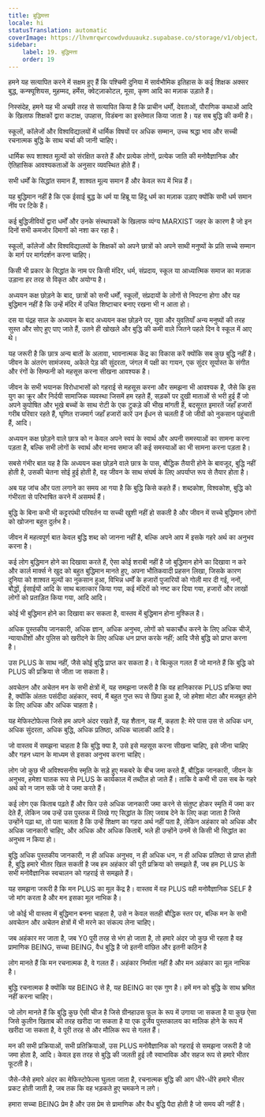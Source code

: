 ```yaml
---
title: बुद्धिमत्ता
locale: hi
statusTranslation: automatic
coverImage: https://lhvmrqwrcowdvduuaukz.supabase.co/storage/v1/object/public/strapi-uploads/small_cover-educacion-fundamental.webp-2d51a7828a2b1309555be27f7e2a61a0.webp
sidebar:
    label: 19. बुद्धिमत्ता
    order: 19
---
```

हमने यह सत्यापित करने में सक्षम हुए हैं कि पश्चिमी दुनिया में सार्वभौमिक इतिहास के कई शिक्षक अक्सर बुद्ध, कन्फ्यूशियस, मुहम्मद, हर्मेस, क्वेट्ज़ाकोटल, मूसा, कृष्ण आदि का मज़ाक उड़ाते हैं।

निस्संदेह, हमने यह भी अच्छी तरह से सत्यापित किया है कि प्राचीन धर्मों, देवताओं, पौराणिक कथाओं आदि के खिलाफ शिक्षकों द्वारा कटाक्ष, उपहास, विडंबना का इस्तेमाल किया जाता है। यह सब बुद्धि की कमी है।

स्कूलों, कॉलेजों और विश्वविद्यालयों में धार्मिक विषयों पर अधिक सम्मान, उच्च श्रद्धा भाव और सच्ची रचनात्मक बुद्धि के साथ चर्चा की जानी चाहिए।

धार्मिक रूप शाश्वत मूल्यों को संरक्षित करते हैं और प्रत्येक लोगों, प्रत्येक जाति की मनोवैज्ञानिक और ऐतिहासिक आवश्यकताओं के अनुसार व्यवस्थित होते हैं।

सभी धर्मों के सिद्धांत समान हैं, शाश्वत मूल्य समान हैं और केवल रूप में भिन्न हैं।

यह बुद्धिमान नहीं है कि एक ईसाई बुद्ध के धर्म या हिब्रू या हिंदू धर्म का मज़ाक उड़ाए क्योंकि सभी धर्म समान नींव पर टिके हैं।

कई बुद्धिजीवियों द्वारा धर्मों और उनके संस्थापकों के खिलाफ व्यंग्य MARXIST जहर के कारण है जो इन दिनों सभी कमजोर दिमागों को नशा कर रहा है।

स्कूलों, कॉलेजों और विश्वविद्यालयों के शिक्षकों को अपने छात्रों को अपने साथी मनुष्यों के प्रति सच्चे सम्मान के मार्ग पर मार्गदर्शन करना चाहिए।

किसी भी प्रकार के सिद्धांत के नाम पर किसी मंदिर, धर्म, संप्रदाय, स्कूल या आध्यात्मिक समाज का मज़ाक उड़ाना हर तरह से विकृत और अयोग्य है।

अध्ययन कक्ष छोड़ने के बाद, छात्रों को सभी धर्मों, स्कूलों, संप्रदायों के लोगों से निपटना होगा और यह बुद्धिमान नहीं है कि उन्हें मंदिर में उचित शिष्टाचार बनाए रखना भी न आता हो।

दस या पंद्रह साल के अध्ययन के बाद अध्ययन कक्ष छोड़ने पर, युवा और युवतियाँ अन्य मनुष्यों की तरह सुस्त और सोए हुए पाए जाते हैं, उतने ही खोखले और बुद्धि की कमी वाले जितने पहले दिन वे स्कूल में आए थे।

यह जरूरी है कि छात्र अन्य बातों के अलावा, भावनात्मक केंद्र का विकास करें क्योंकि सब कुछ बुद्धि नहीं है। जीवन के अंतरंग सामंजस्य, अकेले पेड़ की सुंदरता, जंगल में पक्षी का गायन, एक सुंदर सूर्यास्त के संगीत और रंगों के सिम्फनी को महसूस करना सीखना आवश्यक है।

जीवन के सभी भयानक विरोधाभासों को गहराई से महसूस करना और समझना भी आवश्यक है, जैसे कि इस युग का क्रूर और निर्दयी सामाजिक व्यवस्था जिसमें हम रहते हैं, सड़कों पर दुखी माताओं से भरी हुई हैं जो अपने कुपोषित और भूखे बच्चों के साथ रोटी के एक टुकड़े की भीख मांगती हैं, बदसूरत इमारतें जहाँ हजारों गरीब परिवार रहते हैं, घृणित राजमार्ग जहाँ हजारों कारें उन ईंधन से चलती हैं जो जीवों को नुकसान पहुंचाती हैं, आदि।

अध्ययन कक्ष छोड़ने वाले छात्र को न केवल अपने स्वयं के स्वार्थ और अपनी समस्याओं का सामना करना पड़ता है, बल्कि सभी लोगों के स्वार्थ और मानव समाज की कई समस्याओं का भी सामना करना पड़ता है।

सबसे गंभीर बात यह है कि अध्ययन कक्ष छोड़ने वाले छात्र के पास, बौद्धिक तैयारी होने के बावजूद, बुद्धि नहीं होती है, उसकी चेतना सोई हुई होती है, वह जीवन के साथ संघर्ष के लिए अपर्याप्त रूप से तैयार होता है।

अब यह जांच और पता लगाने का समय आ गया है कि बुद्धि किसे कहते हैं। शब्दकोश, विश्वकोश, बुद्धि को गंभीरता से परिभाषित करने में असमर्थ हैं।

बुद्धि के बिना कभी भी कट्टरपंथी परिवर्तन या सच्ची खुशी नहीं हो सकती है और जीवन में सच्चे बुद्धिमान लोगों को खोजना बहुत दुर्लभ है।

जीवन में महत्वपूर्ण बात केवल बुद्धि शब्द को जानना नहीं है, बल्कि अपने आप में इसके गहरे अर्थ का अनुभव करना है।

कई लोग बुद्धिमान होने का दिखावा करते हैं, ऐसा कोई शराबी नहीं है जो बुद्धिमान होने का दिखावा न करे और कार्ल मार्क्स ने खुद को बहुत बुद्धिमान मानते हुए, अपना भौतिकवादी प्रहसन लिखा, जिसके कारण दुनिया को शाश्वत मूल्यों का नुकसान हुआ, विभिन्न धर्मों के हजारों पुजारियों को गोली मार दी गई, ननों, बौद्धों, ईसाईयों आदि के साथ बलात्कार किया गया, कई मंदिरों को नष्ट कर दिया गया, हजारों और लाखों लोगों को प्रताड़ित किया गया, आदि आदि।

कोई भी बुद्धिमान होने का दिखावा कर सकता है, वास्तव में बुद्धिमान होना मुश्किल है।

अधिक पुस्तकीय जानकारी, अधिक ज्ञान, अधिक अनुभव, लोगों को चकाचौंध करने के लिए अधिक चीजें, न्यायाधीशों और पुलिस को खरीदने के लिए अधिक धन प्राप्त करके नहीं; आदि जैसे बुद्धि को प्राप्त करना है।

उस PLUS के साथ नहीं, जैसे कोई बुद्धि प्राप्त कर सकता है। वे बिल्कुल गलत हैं जो मानते हैं कि बुद्धि को PLUS की प्रक्रिया से जीता जा सकता है।

अवचेतन और अचेतन मन के सभी क्षेत्रों में, यह समझना जरूरी है कि वह हानिकारक PLUS प्रक्रिया क्या है, क्योंकि अंततः पसंदीदा अहंकार, स्वयं, मैं बहुत गुप्त रूप से छिपा हुआ है, जो हमेशा मोटा और मजबूत होने के लिए अधिक और अधिक चाहता है।

यह मेफिस्टोफेल्स जिसे हम अपने अंदर रखते हैं, यह शैतान, यह मैं, कहता है: मेरे पास उस से अधिक धन, अधिक सुंदरता, अधिक बुद्धि, अधिक प्रतिष्ठा, अधिक चालाकी आदि है।

जो वास्तव में समझना चाहता है कि बुद्धि क्या है, उसे इसे महसूस करना सीखना चाहिए, इसे जीना चाहिए और गहन ध्यान के माध्यम से इसका अनुभव करना चाहिए।

लोग जो कुछ भी अविश्वसनीय स्मृति के सड़े हुए मकबरे के बीच जमा करते हैं, बौद्धिक जानकारी, जीवन के अनुभव, हमेशा घातक रूप से PLUS के कार्यकाल में तब्दील हो जाते हैं। ताकि वे कभी भी उस सब के गहरे अर्थ को न जान सकें जो वे जमा करते हैं।

कई लोग एक किताब पढ़ते हैं और फिर उसे अधिक जानकारी जमा करने से संतुष्ट होकर स्मृति में जमा कर देते हैं, लेकिन जब उन्हें उस पुस्तक में लिखे गए सिद्धांत के लिए जवाब देने के लिए कहा जाता है जिसे उन्होंने पढ़ा था, तो पता चलता है कि उन्हें शिक्षण का गहरा अर्थ नहीं पता है, लेकिन अहंकार को अधिक और अधिक जानकारी चाहिए, और अधिक और अधिक किताबें, भले ही उन्होंने उनमें से किसी भी सिद्धांत का अनुभव न किया हो।

बुद्धि अधिक पुस्तकीय जानकारी, न ही अधिक अनुभव, न ही अधिक धन, न ही अधिक प्रतिष्ठा से प्राप्त होती है, बुद्धि हमारे भीतर खिल सकती है जब हम अहंकार की पूरी प्रक्रिया को समझते हैं, जब हम PLUS के सभी मनोवैज्ञानिक स्वचालन को गहराई से समझते हैं।

यह समझना जरूरी है कि मन PLUS का मूल केंद्र है। वास्तव में वह PLUS वही मनोवैज्ञानिक SELF है जो मांग करता है और मन इसका मूल नाभिक है।

जो कोई भी वास्तव में बुद्धिमान बनना चाहता है, उसे न केवल सतही बौद्धिक स्तर पर, बल्कि मन के सभी अवचेतन और अचेतन क्षेत्रों में भी मरने का संकल्प लेना चाहिए।

जब अहंकार मर जाता है, जब Y0 पूरी तरह से भंग हो जाता है, तो हमारे अंदर जो कुछ भी रहता है वह प्रामाणिक BEING, सच्चा BEING, वैध बुद्धि है जो इतनी वांछित और इतनी कठिन है

लोग मानते हैं कि मन रचनात्मक है, वे गलत हैं। अहंकार निर्माता नहीं है और मन अहंकार का मूल नाभिक है।

बुद्धि रचनात्मक है क्योंकि यह BEING से है, यह BEING का एक गुण है। हमें मन को बुद्धि के साथ भ्रमित नहीं करना चाहिए।

जो लोग मानते हैं कि बुद्धि कुछ ऐसी चीज है जिसे ग्रीनहाउस फूल के रूप में उगाया जा सकता है या कुछ ऐसा जिसे कुलीन खिताब की तरह खरीदा जा सकता है या एक दुर्जेय पुस्तकालय का मालिक होने के रूप में खरीदा जा सकता है, वे पूरी तरह से और मौलिक रूप से गलत हैं।

मन की सभी प्रक्रियाओं, सभी प्रतिक्रियाओं, उस PLUS मनोवैज्ञानिक को गहराई से समझना जरूरी है जो जमा होता है, आदि। केवल इस तरह से बुद्धि की जलती हुई लौ स्वाभाविक और सहज रूप से हमारे भीतर फूटती है।

जैसे-जैसे हमारे अंदर का मेफिस्टोफेल्स घुलता जाता है, रचनात्मक बुद्धि की आग धीरे-धीरे हमारे भीतर प्रकट होती जाती है, जब तक कि वह भड़कते हुए चमकने न लगे।

हमारा सच्चा BEING प्रेम है और उस प्रेम से प्रामाणिक और वैध बुद्धि पैदा होती है जो समय की नहीं है।

